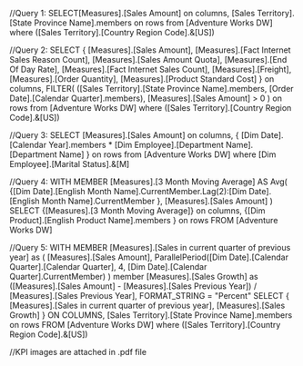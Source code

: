 //Query 1:
SELECT[Measures].[Sales Amount] on columns,
[Sales Territory].[State Province Name].members on rows
from [Adventure Works DW] 
where ([Sales Territory].[Country Region Code].&[US])


//Query 2:
SELECT {
	[Measures].[Sales Amount],
	[Measures].[Fact Internet Sales Reason Count],
	[Measures].[Sales Amount Quota],
	[Measures].[End Of Day Rate],
	[Measures].[Fact Internet Sales Count],
	[Measures].[Freight],
	[Measures].[Order Quantity],
	[Measures].[Product Standard Cost]
} on columns,
FILTER(
	([Sales Territory].[State Province Name].members, [Order Date].[Calendar Quarter].members),
	[Measures].[Sales Amount] > 0
) on rows
from [Adventure Works DW] 
where ([Sales Territory].[Country Region Code].&[US])


//Query 3:
SELECT
[Measures].[Sales Amount] on columns,
{
	[Dim Date].[Calendar Year].members * [Dim Employee].[Department Name].[Department Name]
} on rows
from [Adventure Works DW] 
where [Dim Employee].[Marital Status].&[M]


//Query 4:
WITH 
MEMBER [Measures].[3 Month Moving Average] AS
  Avg(
    {[Dim Date].[English Month Name].CurrentMember.Lag(2):[Dim Date].[English Month Name].CurrentMember },
    [Measures].[Sales Amount]
  )
SELECT 
  {[Measures].[3 Month Moving Average]} on columns,
  {[Dim Product].[English Product Name].members } on rows
FROM 
  [Adventure Works DW]


//Query 5:
WITH 
MEMBER [Measures].[Sales in current quarter of previous year] as
  (
    [Measures].[Sales Amount], 
    ParallelPeriod([Dim Date].[Calendar Quarter].[Calendar Quarter], 4, [Dim Date].[Calendar Quarter].CurrentMember)
  )
member [Measures].[Sales Growth] as
  ([Measures].[Sales Amount] - [Measures].[Sales Previous Year]) / [Measures].[Sales Previous Year],
  FORMAT_STRING = "Percent"
SELECT 
  {
    [Measures].[Sales in current quarter of previous year], 
    [Measures].[Sales Growth]
  } ON COLUMNS,
 [Sales Territory].[State Province Name].members on rows
FROM 
  [Adventure Works DW]
where ([Sales Territory].[Country Region Code].&[US])


//KPI images are attached in .pdf file














